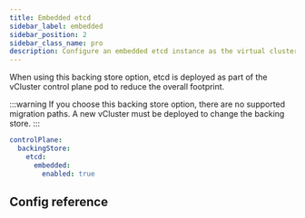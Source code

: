 ```yaml
---
title: Embedded etcd
sidebar_label: embedded
sidebar_position: 2
sidebar_class_name: pro
description: Configure an embedded etcd instance as the virtual cluster's backing store.
---
```



<ProAdmonition/>

When using this backing store option, etcd is deployed as part of the vCluster control plane pod to reduce the overall footprint.

:::warning
If you choose this backing store option, there are no supported migration paths. A new vCluster must be deployed to change the backing store. 
:::

```yaml
controlPlane:
  backingStore:
    etcd:
      embedded:
        enabled: true
```

## Config reference

<ConfigReference/>
